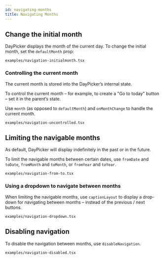 ```yaml
---
id: navigating-months
title: Navigating Months
---
```


## Change the initial month

DayPicker displays the month of the current day. To change the
initial month, set the `defaultMonth` prop:

```include
examples/navigation-initialmonth.tsx
```

### Controlling the current month

The current month is stored into the DayPicker’s internal state.

To control the current month – for example, to create a "Go to today"
button – set it in the parent’s state.

Use `month` (as opposed to `defaultMonth`) and `onMonthChange` to handle the
current month.

```include
examples/navigation-uncontrolled.tsx
```

## Limiting the navigable months

As default, DayPicker will display indefinitely in the past or in the future.

To limit the navigable months between certain dates, use `fromDate` and `toDate`, `fromMonth`
and `toMonth`, or `fromYear` and `toYear`.

```include
examples/navigation-from-to.tsx
```

### Using a dropdown to navigate between months

When limiting the navigable months, use `captionLayout` to display a drop-down
for navigating between months – instead of the previous / next buttons.

```include
examples/navigation-dropdown.tsx
```

## Disabling navigation

To disable the navigation between months, use `disableNavigation`.

```include
examples/navigation-disabled.tsx
```
